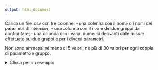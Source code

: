 ```yaml
---
output: html_document
---
```


Carica un file .csv con tre colonne:
  - una colonna con il nome o i nomi dei parametri di interesse;
  - una colonna con il nome dei due gruppi da confrontare;
  - una colonna con i valori numerici derivanti dalle misure effettuate sui due gruppi e per i diversi parametri.
  
Non sono ammessi né meno di 5 valori, né più di 30 valori per ogni coppia di parametro e gruppo. 
  



<details>
<summary> Clicca per un esempio </summary>

<style>

    .basic-styling table,
    .basic-styling td,
    .basic-styling th {
    padding:10px;
    }
    
</style>

<div class="basic-styling">
<div></div>
<div class="table-caption">
  <span class="table-number"></span>
</div>

| Parametro     | , | Gruppo        | , | Concentrazione  |
|:--------------|:-:|:--------------|:-:|----------------:|
| Cu            | , | strumento 1   | , | 15.1            |
| Cu            | , | strumento 1   | , | 15.8            |
| Cu            | , | strumento 1   | , | 15.6            |
| Cu            | , | strumento 1   | , | 16.1            |
| Cu            | , | strumento 1   | , | 15.2            |
| Cu            | , | strumento 1   | , | 15.9            |
| Cu            | , | strumento 2   | , | 18.0            |
| Cu            | , | strumento 2   | , | 17.8            |
| Cu            | , | strumento 2   | , | 17.6            |
| Cu            | , | strumento 2   | , | 18.5            |
| Cu            | , | strumento 2   | , | 18.4            |
| Cu            | , | strumento 2   | , | 18.3            |
| Zn            | , | strumento 1   | , | 200.1           |
| Zn            | , | strumento 1   | , | 225.4           |
| Zn            | , | strumento 1   | , | 231.1           |
| Zn            | , | strumento 1   | , | 198.6           |
| Zn            | , | strumento 1   | , | 205.6           |
| Zn            | , | strumento 1   | , | 215.9           |
| Zn            | , | strumento 2   | , | 150.5           |
| Zn            | , | strumento 2   | , | 148.2           |
| Zn            | , | strumento 2   | , | 152.6           |
| Zn            | , | strumento 2   | , | 160.0           |
| Zn            | , | strumento 2   | , | 158.4           |
| Zn            | , | strumento 2   | , | 157.9           |

</div>
</details>


